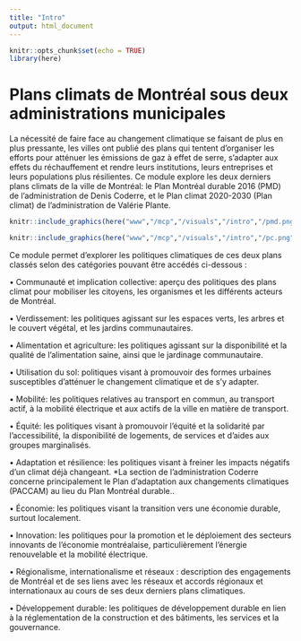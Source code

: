 ```yaml
---
title: "Intro"
output: html_document
---
```


```r
knitr::opts_chunk$set(echo = TRUE)
library(here)
```

# Plans climats de Montréal sous deux administrations municipales

La nécessité de faire face au changement climatique se faisant de plus en plus pressante, les villes ont publié des plans qui tentent d'organiser les efforts pour atténuer les émissions de gaz à effet de serre, s'adapter aux effets du réchauffement et rendre leurs institutions, leurs entreprises et leurs populations plus résilientes. Ce module explore les deux derniers plans climats de la ville de Montréal: le Plan Montréal durable 2016 (PMD) de l'administration de Denis Coderre, et le Plan climat 2020-2030 (Plan climat) de l'administration de Valérie Plante. 

```r

knitr::include_graphics(here("www","/mcp","/visuals","/intro","/pmd.png"))

```
```r

knitr::include_graphics(here("www","/mcp","/visuals","/intro","/pc.png"))

```

Ce module permet d'explorer les politiques climatiques de ces deux plans classés selon des catégories pouvant être accédés ci-dessous :

• Communauté et implication collective: aperçu des politiques des plans climat pour mobiliser les citoyens, les organismes et les différents acteurs de Montréal.

• Verdissement: les politiques agissant sur les espaces verts, les arbres et le couvert végétal, et les jardins communautaires.

• Alimentation et agriculture: les politiques agissant sur la disponibilité et la qualité de l'alimentation saine, ainsi que le jardinage communautaire.

• Utilisation du sol: politiques visant à promouvoir des formes urbaines susceptibles d'atténuer le changement climatique et de s'y adapter.

• Mobilité: les politiques relatives au transport en commun, au transport actif, à la mobilité électrique et aux actifs de la ville en matière de transport.

• Équité: les politiques visant à promouvoir l'équité et la solidarité par l'accessibilité, la disponibilité de logements, de services et d'aides aux groupes marginalisés.

• Adaptation et résilience: les politiques visant à freiner les impacts négatifs d'un climat déjà changeant. *La section de l'administration Coderre concerne principalement le Plan d'adaptation aux changements climatiques (PACCAM) au lieu du Plan Montréal durable..

• Économie: les politiques visant la transition vers une économie durable, surtout localement.

• Innovation: les politiques pour la promotion et le déploiement des secteurs innovants de l'économie montréalaise, particulièrement l'énergie renouvelable et la mobilité électrique.

• Régionalisme, internationalisme et réseaux : description des engagements de Montréal et de ses liens avec les réseaux et accords régionaux et internationaux au cours de ses deux derniers plans climatiques.

• Développement durable: les politiques de développement durable en lien à la réglementation de la construction et des bâtiments, les services et la gouvernance.